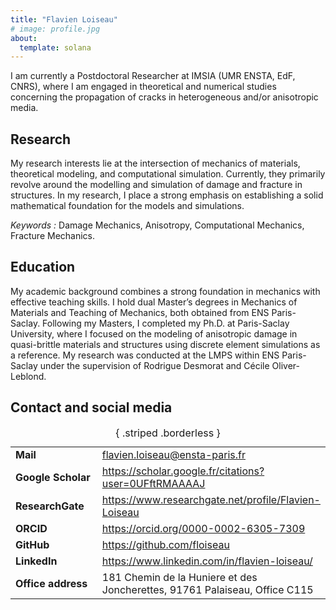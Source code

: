 ```yaml
---
title: "Flavien Loiseau"
# image: profile.jpg
about:
  template: solana
---
```


I am currently a Postdoctoral Researcher at IMSIA (UMR ENSTA, EdF, CNRS), where I am engaged in theoretical and numerical studies concerning the propagation of cracks in heterogeneous and/or anisotropic media.

## Research
My research interests lie at the intersection of mechanics of materials, theoretical modeling, and computational simulation. Currently, they primarily revolve around the modelling and simulation of damage and fracture in structures. In my research, I place a strong emphasis on establishing a solid mathematical foundation for the models and simulations.

*Keywords :* Damage Mechanics, Anisotropy, Computational Mechanics, Fracture Mechanics.

## Education
My academic background combines a strong foundation in mechanics with effective teaching skills.
I hold dual Master's degrees in Mechanics of Materials and Teaching of Mechanics, both obtained from ENS Paris-Saclay.
Following my Masters, I completed my Ph.D. at Paris-Saclay University, where I focused on the modeling of anisotropic damage in quasi-brittle materials and structures using discrete element simulations as a reference.
My research was conducted at the LMPS within ENS Paris-Saclay under the supervision of Rodrigue Desmorat and Cécile Oliver-Leblond.

## Contact and social media

|                    |      |
|--------------------|------|
| **Mail** 	     | [flavien.loiseau@ensta-paris.fr](mailto:flavien.loiseau@ensta-paris.fr) |
| **Google Scholar** | [https://scholar.google.fr/citations?user=0UFftRMAAAAJ](https://scholar.google.fr/citations?user=0UFftRMAAAAJ) |
| **ResearchGate**   | [https://www.researchgate.net/profile/Flavien-Loiseau](https://www.researchgate.net/profile/Flavien-Loiseau) |
| **ORCID**          | [https://orcid.org/0000-0002-6305-7309](https://orcid.org/0000-0002-6305-7309) |
| **GitHub**         | [https://github.com/floiseau](https://github.com/floiseau) |
| **LinkedIn**       | [https://www.linkedin.com/in/flavien-loiseau/](https://www.linkedin.com/in/flavien-loiseau/) |
| **Office address** | 181 Chemin de la Huniere et des Joncherettes, 91761 Palaiseau, Office C115|

: { .striped .borderless }

